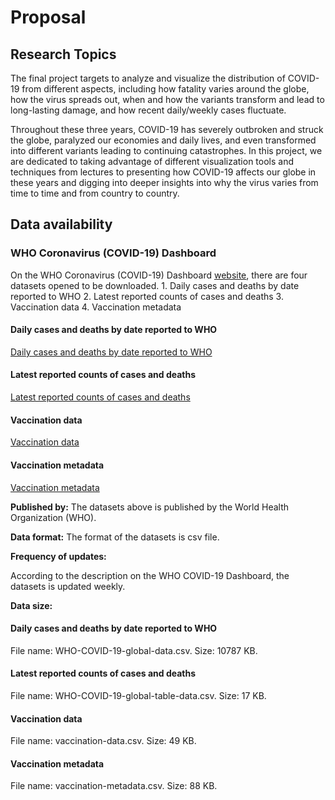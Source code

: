 # Proposal
## Research Topics
The final project targets to analyze and visualize the distribution of COVID-19 from different aspects, including how fatality varies around the globe, how the virus spreads out, when and how the variants transform and lead to long-lasting damage, and how recent daily/weekly cases fluctuate. 

Throughout these three years, COVID-19 has severely outbroken and struck the globe, paralyzed our economies and daily lives, and even transformed into different variants leading to continuing catastrophes. In this project, we are dedicated to taking advantage of different visualization tools and techniques from lectures to presenting how COVID-19 affects our globe in these years and digging into deeper insights into why the virus varies from time to time and from country to country.

## Data availability
### WHO Coronavirus (COVID-19) Dashboard
On the WHO Coronavirus (COVID-19) Dashboard [website](https://covid19.who.int/data), there are four datasets opened to be downloaded.
1. Daily cases and deaths by date reported to WHO
2. Latest reported counts of cases and deaths
3. Vaccination data
4. Vaccination metadata

#### Daily cases and deaths by date reported to WHO
[Daily cases and deaths by date reported to WHO](https://covid19.who.int/WHO-COVID-19-global-data.csv)

#### Latest reported counts of cases and deaths
[Latest reported counts of cases and deaths](https://covid19.who.int/WHO-COVID-19-global-table-data.csv)

#### Vaccination data
[Vaccination data](https://covid19.who.int/who-data/vaccination-data.csv)

#### Vaccination metadata
[Vaccination metadata](https://covid19.who.int/who-data/vaccination-metadata.csv)

**Published by:** 
The datasets above is published by the World Health Organization (WHO).

**Data format:** 
The format of the datasets is csv file.

**Frequency of updates: **

According to the description on the WHO COVID-19 Dashboard, the datasets is updated weekly. 

**Data size: **

#### Daily cases and deaths by date reported to WHO
File name: WHO-COVID-19-global-data.csv. Size: 10787 KB.

#### Latest reported counts of cases and deaths
File name: WHO-COVID-19-global-table-data.csv. Size: 17 KB.

#### Vaccination data
File name: vaccination-data.csv. Size: 49 KB.

#### Vaccination metadata
File name: vaccination-metadata.csv. Size: 88 KB.

